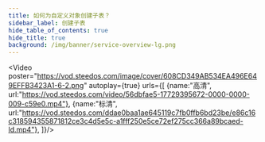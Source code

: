 ```yaml
---
title: 如何为自定义对象创建子表？
sidebar_label: 创建子表
hide_table_of_contents: true
hide_title: true
background: /img/banner/service-overview-lg.png
---
```




<Video 
    poster="https://vod.steedos.com/image/cover/608CD349AB534EA496E649EFFB3423A1-6-2.png"
    autoplay={true}
    urls={[
        {name:"高清", url:"https://vod.steedos.com/video/56dbfae5-17729395672-0000-0000-009-c59e0.mp4"},
         {name:"标清", url:"https://vod.steedos.com/ddae0baa1ae645119c7fb0ffb6bd23be/e86c16c318594355871812ce3c4d5e5c-a1fff250e5ce72ef275cc366a89bcaed-ld.mp4"},
    ]}/>
